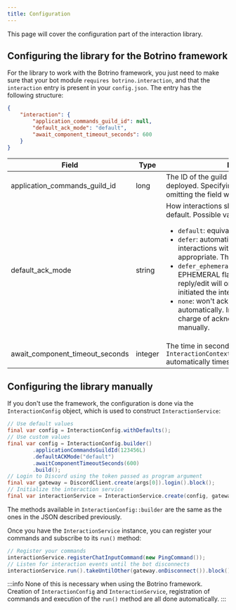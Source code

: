 ```yaml
---
title: Configuration
---
```


This page will cover the configuration part of the interaction library.

## Configuring the library for the Botrino framework

For the library to work with the Botrino framework, you just need to make sure that your bot
module `requires botrino.interaction`, and that the `interaction` entry is present in your `config.json`. The entry has
the following structure:

```json
{
    "interaction": {
        "application_commands_guild_id": null,
        "default_ack_mode": "default",
        "await_component_timeout_seconds": 600
    }
}
```

| Field                           | Type    | Description                                                                                                                                                                                                                                                                                                                                                                                                                                                                                                                                                                                                    | Required?             |
|---------------------------------|---------|----------------------------------------------------------------------------------------------------------------------------------------------------------------------------------------------------------------------------------------------------------------------------------------------------------------------------------------------------------------------------------------------------------------------------------------------------------------------------------------------------------------------------------------------------------------------------------------------------------------|-----------------------|
| application_commands_guild_id   | long    | The ID of the guild in which commands will be deployed. Specifying `null` or completely omitting the field will deploy them globally.                                                                                                                                                                                                                                                                                                                                                                                                                                                                          | No, default `null`    |
| default_ack_mode                | string  | How interactions should be acknowledged by default. Possible values (case insensitive): <ul><li>`default`: equivalent to `defer`.</li><li>`defer`: automatically acknowledges all interactions with defer reply or defer edit as appropriate. This is the default behavior.</li><li>`defer_ephemeral`: similar to `defer` except the EPHEMERAL flag is set, meaning the next reply/edit will only be visible to the user who initiated the interaction.</li><li>`none`: won't acknowledge any interaction automatically. In that case, you will be in charge of acknowledging interactions manually.</li></ul> | No, default `default` |
| await_component_timeout_seconds | integer | The time in seconds after which `InteractionContext::awaitComponentInteraction` automatically times out.                                                                                                                                                                                                                                                                                                                                                                                                                                                                                                       | No, default `600`     |

## Configuring the library manually

If you don't use the framework, the configuration is done via the `InteractionConfig` object, which is used to
construct `InteractionService`:

```java
// Use default values
final var config = InteractionConfig.withDefaults();
// Use custom values
final var config = InteractionConfig.builder()
        .applicationCommandsGuildId(123456L)
        .defaultACKMode("default")
        .awaitComponentTimeoutSeconds(600)
        .build();
// Login to Discord using the token passed as program argument
final var gateway = DiscordClient.create(args[0]).login().block();
// Initialize the interaction service
final var interactionService = InteractionService.create(config, gateway);
```

The methods available in `InteractionConfig::builder` are the same as the ones in the JSON described previously.

Once you have the `InteractionService` instance, you can register your commands and subscribe to its `run()` method:

```java
// Register your commands
interactionService.registerChatInputCommand(new PingCommand());
// Listen for interaction events until the bot disconnects
interactionService.run().takeUntilOther(gateway.onDisconnect()).block();
```

:::info
None of this is necessary when using the Botrino framework. Creation of `InteractionConfig` and `InteractionService`,
registration of commands and execution of the `run()` method are all done automatically.
:::